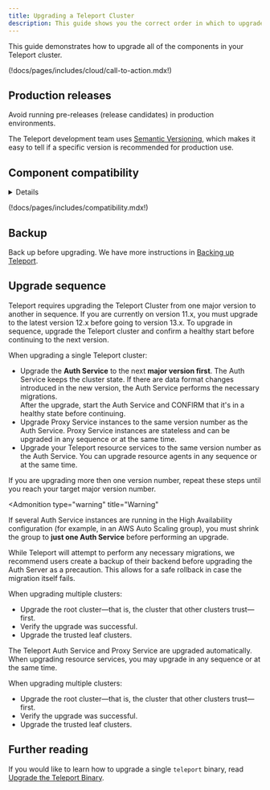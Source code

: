 ```yaml
---
title: Upgrading a Teleport Cluster
description: This guide shows you the correct order in which to upgrade Teleport components when rolling out a new Teleport release in your cluster.
---
```


This guide demonstrates how to upgrade all of the components in your Teleport cluster.

(!docs/pages/includes/cloud/call-to-action.mdx!)

## Production releases

<Notice type="warning">
  Avoid running pre-releases (release candidates) in production environments.
</Notice>

The Teleport development team uses [Semantic Versioning](https://semver.org/),
which makes it easy to tell if a specific version is recommended for production
use.

## Component compatibility

<Details
scope={["cloud"]}
scopeOnly
opened
title="Auth Service and Proxy Service versions">

In Teleport Cloud, we manage the Auth and Proxy Services for you. You can
determine the current version of these services by running the following
command, where `mytenant` is the name of your Teleport Team or Teleport 
Enterprise Cloud tenant:

```code
$ curl -s https://mytenant.teleport.sh/webapi/ping | jq '.server_version'
```

Read the following rules to ensure that your Teleport resource services (for example,
the SSH Service and Database Service) are compatible with the Teleport Auth and
Proxy Services. You should check the version of the Auth and Proxy Services
regularly to make sure that your Teleport resource services are compatible.

</Details>

(!docs/pages/includes/compatibility.mdx!)

## Backup

Back up before upgrading. We have more instructions in [Backing up Teleport](./backup-restore.mdx).

## Upgrade sequence

<Tabs>
<TabItem scope={["enterprise", "oss"]} label="Self-Hosted">

Teleport requires upgrading the Teleport Cluster from one major version to another in sequence.
If you are currently on version 11.x, you must upgrade to the latest version 12.x before
going to version 13.x. To upgrade in sequence, upgrade the Teleport cluster and confirm
a healthy start before continuing to the next version.

When upgrading a single Teleport cluster:

- Upgrade the **Auth Service** to the next **major version first**. 
   The Auth Service keeps the cluster state. If there are data format 
   changes introduced in the new version, the Auth Service performs the necessary migrations.  
   After the upgrade, start the Auth Service and CONFIRM that it's in a healthy state before
   continuing.
- Upgrade Proxy Service instances to the same version number as the Auth Service. 
   Proxy Service instances are stateless and can be upgraded in any sequence or at the same time.
- Upgrade your Teleport resource services to the same version number as the Auth Service.
   You can upgrade resource agents in any sequence or at the same time.
   
If you are upgrading more then one version number, repeat these steps until 
you reach your target major version number.

<Admonition
  type="warning"
  title="Warning"
>
  If several Auth Service instances are running in the High Availability configuration
  (for example, in an AWS Auto Scaling group), you must shrink the group to
  **just one Auth Service** before performing an upgrade.

While Teleport will attempt to perform any necessary migrations, we recommend users create a backup of their backend before upgrading the Auth Server as a
precaution. This allows for a safe rollback in case the migration itself fails.

</Admonition>

When upgrading multiple clusters:

- Upgrade the root cluster—that is, the cluster that other clusters trust—first.
- Verify the upgrade was successful.
- Upgrade the trusted leaf clusters.

</TabItem>
<TabItem scope={["cloud","team"]} label="Cloud-Hosted">

The Teleport Auth Service and Proxy Service are upgraded automatically. When
upgrading resource services, you may upgrade in any sequence or at the same
time.

When upgrading multiple clusters:

- Upgrade the root cluster—that is, the cluster that other clusters trust—first.
- Verify the upgrade was successful.
- Upgrade the trusted leaf clusters.

</TabItem>
</Tabs>

## Further reading

If you would like to learn how to upgrade a single `teleport` binary, read
[Upgrade the Teleport Binary](../admin/upgrading-the-teleport-binary.mdx).

